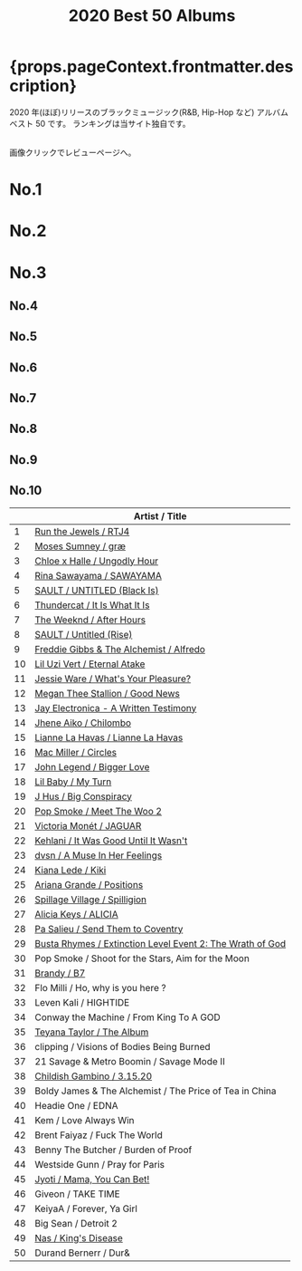 ﻿---
title: 2020 Best 50 Albums
tabs: ["2023", "2022", "2021", "2020", "2019", "2018", "2017", "2016"]
description: 2020 Black Music Best 50 Albums by planet.ky
keywords: "2020, album best 50, CD best 50, black music, Hip-Hop, Rap, Soul, R&B"
---


<h1> {props.pageContext.frontmatter.description} </h1>

<PageDescription>

2020 年(ほぼ)リリースのブラックミュージック(R&B, Hip-Hop など) アルバム ベスト 50 です。
ランキングは当サイト独自です。

<br />
画像クリックでレビューページへ。

</PageDescription>

<Row>
  <Column colMd={2} colLg={3} noGutterMdLeft>
    <h1>No.1</h1>
    <Review1 />
  </Column>
  <Column colMd={2} colLg={3} noGutterMdLeft>
    <h1>No.2</h1>
    <Review2 />
  </Column>
  <Column colMd={2} colLg={3} noGutterMdLeft>
    <h1>No.3</h1>
    <Review3 />
  </Column>
</Row>

<Row>
  <Column colMd={2} colLg={3} noGutterMdLeft>
    <h2>No.4</h2>
    <Review4 />
  </Column>
  <Column colMd={2} colLg={3} noGutterMdLeft>
    <h2>No.5</h2>
    <Review5 />
  </Column>
  <Column colMd={2} colLg={3} noGutterMdLeft>
    <h2>No.6</h2>
    <Review6 />
  </Column>
</Row>

<Row>
  <Column colMd={2} colLg={2} noGutterMdLeft>
    <h2>No.7</h2>
    <Review7 />
  </Column>
  <Column colMd={2} colLg={2} noGutterMdLeft>
    <h2>No.8</h2>
    <Review8 />
  </Column>
  <Column colMd={2} colLg={2} noGutterMdLeft>
    <h2>No.9</h2>
    <Review9 />
  </Column>
  <Column colMd={2} colLg={2} noGutterMdLeft>
    <h2>No.10</h2>
    <Review10 />
  </Column>
</Row>

|     | Artist / Title                                                                     |
| --- | ---------------------------------------------------------------------------------- |
| 1   | [Run the Jewels / RTJ4](/review/runthejewels4L/)                                   |
| 2   | [Moses Sumney / græ](/review/mosessumney2L/)                                       |
| 3   | [Chloe x Halle / Ungodly Hour](/review/chloexhalle1L/)                             |
| 4   | [Rina Sawayama / SAWAYAMA](/review/rinasawayama1L/)                                |
| 5   | [SAULT / UNTITLED (Black Is)](/review/sault2L/)                                    |
| 6   | [Thundercat / It Is What It Is](/review/thundercat2L/)                             |
| 7   | [The Weeknd / After Hours](/review/weeknd6L/)                                      |
| 8   | [SAULT / Untitled (Rise)](/review/sault1L/)                                        |
| 9   | [Freddie Gibbs & The Alchemist / Alfredo](/review/fgibbsalchemist1L/)              |
| 10  | [Lil Uzi Vert / Eternal Atake](/review/liluzivert2L/)                              |
| 11  | [Jessie Ware / What's Your Pleasure?](/review/jessieware4L/)                       |
| 12  | [Megan Thee Stallion / Good News](/review/megantheestallion1L/)                    |
| 13  | [Jay Electronica - A Written Testimony](/review/jayelectronica1L/)                 |
| 14  | [Jhene Aiko / Chilombo](/review/jheneaiko1L/)                                      |
| 15  | [Lianne La Havas / Lianne La Havas](/review/liannelahavas1L/)                      |
| 16  | [Mac Miller / Circles](/review/macmiller3L/)                                       |
| 17  | [John Legend / Bigger Love](/review/johnlegend6L)                                  |
| 18  | [Lil Baby / My Turn](/review/lilbaby1L)                                            |
| 19  | [J Hus / Big Conspiracy](/review/jhus2L/)                                          |
| 20  | [Pop Smoke / Meet The Woo 2](/review/popsmoke1)                                    |
| 21  | [Victoria Monét / JAGUAR](/review/victoriamonet1L/)                                |
| 22  | [Kehlani / It Was Good Until It Wasn't](/review/kehlani3L/)                        |
| 23  | [dvsn / A Muse In Her Feelings](/review/dvsn1L)                                    |
| 24  | [Kiana Lede / Kiki](/review/kianalede1L)                                           |
| 25  | [Ariana Grande / Positions](/review/arianagrande6L)                                |
| 26  | [Spillage Village / Spilligion](/review/spillagevillage1L)                         |
| 27  | [Alicia Keys / ALICIA](/review/aliciakeys7L)                                       |
| 28  | [Pa Salieu / Send Them to Coventry](/review/pasalieu1L)                            |
| 29  | [Busta Rhymes / Extinction Level Event 2: The Wrath of God](/review/bustarhymes6L) |
| 30  | Pop Smoke / Shoot for the Stars, Aim for the Moon                                  |
| 31  | [Brandy / B7](/review/brandy5L)                                                    |
| 32  | Flo Milli / Ho, why is you here ?                                                  |
| 33  | Leven Kali / HIGHTIDE                                                              |
| 34  | Conway the Machine / From King To A GOD                                            |
| 35  | [Teyana Taylor / The Album](/review/teyanataylor3L/)                               |
| 36  | clipping / Visions of Bodies Being Burned                                          |
| 37  | 21 Savage & Metro Boomin / Savage Mode II                                          |
| 38  | [Childish Gambino / 3.15.20](/review/childishgambino2L/)                           |
| 39  | Boldy James & The Alchemist / The Price of Tea in China                            |
| 40  | Headie One / EDNA                                                                  |
| 41  | Kem / Love Always Win                                                              |
| 42  | Brent Faiyaz / Fuck The World                                                      |
| 43  | Benny The Butcher / Burden of Proof                                                |
| 44  | Westside Gunn / Pray for Paris                                                     |
| 45  | [Jyoti / Mama, You Can Bet!](/review/georgiaannemuldrow2L/)                        |
| 46  | Giveon / TAKE TIME                                                                 |
| 47  | KeiyaA / Forever, Ya Girl                                                          |
| 48  | Big Sean / Detroit 2                                                               |
| 49  | [Nas / King's Disease](/review/nas8L/)                                             |
| 50  | Durand Bernerr / Dur&                                                              |
